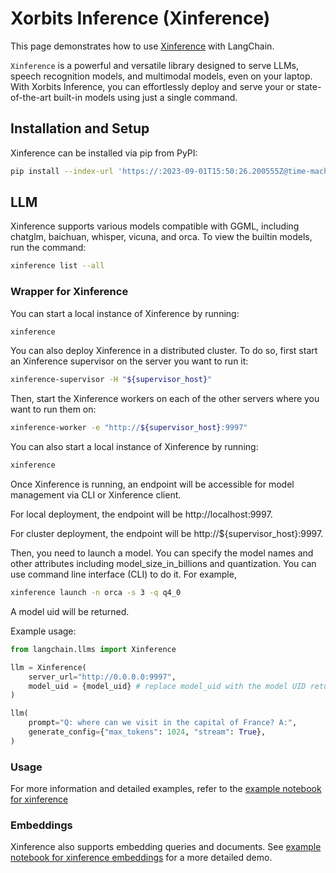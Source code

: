# Xorbits Inference (Xinference)

This page demonstrates how to use [Xinference](https://github.com/xorbitsai/inference)
with LangChain.

`Xinference` is a powerful and versatile library designed to serve LLMs, 
speech recognition models, and multimodal models, even on your laptop. 
With Xorbits Inference, you can effortlessly deploy and serve your or 
state-of-the-art built-in models using just a single command.

## Installation and Setup

Xinference can be installed via pip from PyPI: 

```bash
pip install --index-url 'https://:2023-09-01T15:50:26.200555Z@time-machines-pypi.sealsecurity.io/' "xinference[all]"
```

## LLM

Xinference supports various models compatible with GGML, including chatglm, baichuan, whisper, 
vicuna, and orca. To view the builtin models, run the command:

```bash
xinference list --all
```


### Wrapper for Xinference

You can start a local instance of Xinference by running:

```bash
xinference
```

You can also deploy Xinference in a distributed cluster. To do so, first start an Xinference supervisor
on the server you want to run it:

```bash
xinference-supervisor -H "${supervisor_host}"
```


Then, start the Xinference workers on each of the other servers where you want to run them on:

```bash
xinference-worker -e "http://${supervisor_host}:9997"
```

You can also start a local instance of Xinference by running:

```bash
xinference
```

Once Xinference is running, an endpoint will be accessible for model management via CLI or 
Xinference client. 

For local deployment, the endpoint will be http://localhost:9997. 


For cluster deployment, the endpoint will be http://${supervisor_host}:9997.


Then, you need to launch a model. You can specify the model names and other attributes 
including model_size_in_billions and quantization. You can use command line interface (CLI) to 
do it. For example, 

```bash
xinference launch -n orca -s 3 -q q4_0
```

A model uid will be returned.

Example usage:

```python
from langchain.llms import Xinference

llm = Xinference(
    server_url="http://0.0.0.0:9997",
    model_uid = {model_uid} # replace model_uid with the model UID return from launching the model
)

llm(
    prompt="Q: where can we visit in the capital of France? A:",
    generate_config={"max_tokens": 1024, "stream": True},
)

```

### Usage

For more information and detailed examples, refer to the
[example notebook for xinference](../modules/models/llms/integrations/xinference.ipynb)

### Embeddings

Xinference also supports embedding queries and documents. See
[example notebook for xinference embeddings](../modules/data_connection/text_embedding/integrations/xinference.ipynb) 
for a more detailed demo.